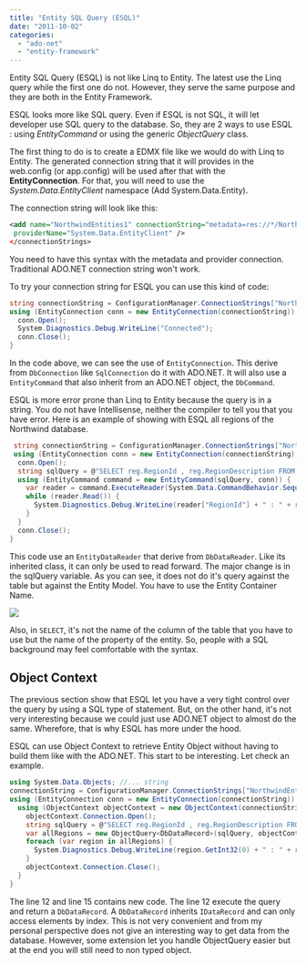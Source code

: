 ```yaml
---
title: "Entity SQL Query (ESQL)"
date: "2011-10-02"
categories: 
  - "ado-net"
  - "entity-framework"
---
```


Entity SQL Query (ESQL) is not like Linq to Entity. The latest use the Linq query while the first one do not. However, they serve the same purpose and they are both in the Entity Framework.

ESQL looks more like SQL query. Even if ESQL is not SQL, it will let developer use SQL query to the database. So, they are 2 ways to use ESQL : using _EntityCommand_ or using the generic _ObjectQuery_ class.

The first thing to do is to create a EDMX file like we would do with Linq to Entity. The generated connection string that it will provides in the web.config (or app.config) will be used after that with the **EntityConnection**. For that, you will need to use the _System.Data.EntityClient_ namespace (Add System.Data.Entity).

The connection string will look like this: 
```xml
<add name="NorthwindEntities1" connectionString="metadata=res://*/NorthwindModel.csdl|res://*/NorthwindModel.ssdl|res://*/NorthwindModel.msl;provider=System.Data.SqlClient;provider connection string=&quot;Data Source=PATRICK-PC\\SQLEXPRESS;Initial Catalog=Northwind;Integrated Security=True;MultipleActiveResultSets=True&quot;" 
 providerName="System.Data.EntityClient" />
</connectionStrings> 
```


You need to have this syntax with the metadata and provider connection. Traditional ADO.NET connection string won't work.

To try your connection string for ESQL you can use this kind of code:


```csharp
string connectionString = ConfigurationManager.ConnectionStrings["NorthwindEntities1"].ConnectionString; 
using (EntityConnection conn = new EntityConnection(connectionString)) { 
  conn.Open(); 
  System.Diagnostics.Debug.WriteLine("Connected"); 
  conn.Close(); 
} 
```

In the code above, we can see the use of `EntityConnection`. This derive from `DbConnection` like `SqlConnection` do it with ADO.NET. It will also use a `EntityCommand` that also inherit from an ADO.NET object, the `DbCommand`.

ESQL is more error prone than Linq to Entity because the query is in a string. You do not have Intellisense, neither the compiler to tell you that you have error. Here is an example of showing with ESQL all regions of the Northwind database.


```csharp
 string connectionString = ConfigurationManager.ConnectionStrings["NorthwindEntities1"].ConnectionString; 
 using (EntityConnection conn = new EntityConnection(connectionString)) { 
  conn.Open(); 
  string sqlQuery = @"SELECT reg.RegionId , reg.RegionDescription FROM NorthwindEntities1.Region as reg"; 
  using (EntityCommand command = new EntityCommand(sqlQuery, conn)) { 
    var reader = command.ExecuteReader(System.Data.CommandBehavior.SequentialAccess); 
    while (reader.Read()) { 
      System.Diagnostics.Debug.WriteLine(reader["RegionId"] + " : " + reader["RegionDescription"]); 
    } 
  } 
  conn.Close(); 
} 
```

This code use an `EntityDataReader` that derive from `DbDataReader`. Like its inherited class, it can only be used to read forward. The major change is in the sqlQuery variable. As you can see, it does not do it's query against the table but against the Entity Model. You have to use the Entity Container Name.

![](/images/blog/entitycontainername.png)

Also, in `SELECT`, it's not the name of the column of the table that you have to use but the name of the property of the entity. So, people with a SQL background may feel comfortable with the syntax.

## Object Context

The previous section show that ESQL let you have a very tight control over the query by using a SQL type of statement. But, on the other hand, it's not very interesting because we could just use ADO.NET object to almost do the same. Wherefore, that is why ESQL has more under the hood.

ESQL can use Object Context to retrieve Entity Object without having to build them like with the ADO.NET. This start to be interesting. Let check an example.

```csharp
using System.Data.Objects; //... string 
connectionString = ConfigurationManager.ConnectionStrings["NorthwindEntities1"].ConnectionString; 
using (EntityConnection conn = new EntityConnection(connectionString)) { 
  using (ObjectContext objectContext = new ObjectContext(connectionString)) { 
    objectContext.Connection.Open();
    string sqlQuery = @"SELECT reg.RegionId , reg.RegionDescription FROM NorthwindEntities1.Region as reg"; 
    var allRegions = new ObjectQuery<DbDataRecord>(sqlQuery, objectContext).ToList(); 
    foreach (var region in allRegions) { 
      System.Diagnostics.Debug.WriteLine(region.GetInt32(0) + " : " + region.GetString(1)); 
    } 
    objectContext.Connection.Close(); 
  } 
} 
```

The line 12 and line 15 contains new code. The line 12 execute the query and return a `DbDataRecord`. A `DbDataRecord` inherits `IDataRecord` and can only access elements by index. This is not very convenient and from my personal perspective does not give an interesting way to get data from the database. However, some extension let you handle ObjectQuery easier but at the end you will still need to non typed object.

